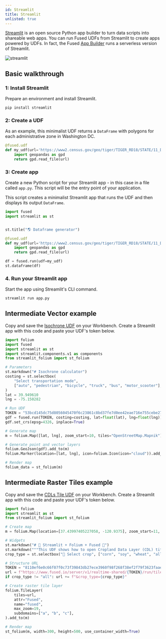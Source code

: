 ```yaml
---
id: Streamlit
title: Streamlit
unlisted: true
---
```


[Streamlit](https://streamlit.io/) is an open source Python app builder to turn data scripts into shareable web apps. You can run Fused UDFs from Streamlit to create apps powered by UDFs. In fact, the Fused [App Builder](/workbench/app-builder/) runs a serverless version of Streamlit.

![streamlit](https://fused-magic.s3.us-west-2.amazonaws.com/docs_assets/gifs/streamlit_leaflet.gif)

## Basic walkthrough

### 1: Install Streamlit

Prepare an environment and install Streamlit.

```bash
pip install streamlit
```

### 2: Create a UDF

As an example, this minimalist UDF returns a `DataFrame` with polygons for each administrative zone in Washington DC.

```python showLineNumbers
@fused.udf
def my_udf(url='https://www2.census.gov/geo/tiger/TIGER_RD18/STATE/11_DISTRICT_OF_COLUMBIA/11/tl_rd22_11_bg.zip'):
    import geopandas as gpd
    return gpd.read_file(url)
```

### 3: Create app

Create a new Python script for your Streamlit app - in this case in a file called `app.py`. This script will be the entry point of your application.

This script creates a minimalist Streamlit app that runs the UDF and then displays its output `DataFrame`.

```python showLineNumbers
import fused
import streamlit as st


st.title("🌎 Dataframe generator")

@fused.udf
def my_udf(url='https://www2.census.gov/geo/tiger/TIGER_RD18/STATE/11_DISTRICT_OF_COLUMBIA/11/tl_rd22_11_bg.zip'):
    import geopandas as gpd
    return gpd.read_file(url)

df = fused.run(udf=my_udf)
st.dataframe(df)
```

### 4. Run your Streamlit app

Start the app using Streamlit's CLI command.

```bash
streamlit run app.py
```

## Intermediate Vector example

Copy and save the [Isochrone UDF](https://github.com/fusedio/udfs/tree/main/public/Get_Isochrone) on your Workbench. Create a Streamlit app with this code and paste your UDF's token below.

```python showLineNumbers
import folium
import fused
import streamlit as st
import streamlit.components.v1 as components
from streamlit_folium import st_folium

# Parameters
st.markdown("# Isochrone calculator")
costing = st.selectbox(
    "Select transportation mode",
    ["auto", "pedestrian", "bicycle", "truck", "bus", "motor_scooter"],
)
lat = 39.949610
lng = -75.150282

# Run UDF
TOKEN = "53bcd145dc75d8056045470f6c23861c8bd37fe7d0ee42eae716e755cebe2765"
gdf = fused.run(TOKEN, costing=costing, lat=float(lat), lng=float(lng))
gdf.set_crs(epsg=4326, inplace=True)

# Generate map
m = folium.Map([lat, lng], zoom_start=10, tiles="OpenStreetMap.Mapnik")

# Generate point and vector layers
folium.GeoJson(gdf).add_to(m)
folium.Marker(location=[lat, lng], icon=folium.Icon(icon="cloud")).add_to(m)

# Render map
folium_data = st_folium(m)
```

## Intermediate Raster Tiles example

Copy and save the [CDLs Tile UDF](https://github.com/fusedio/udfs/tree/main/public/CDLs_Tile_Example) on your Workbench. Create a Streamlit app with this code and paste your UDF's token below.

```python showLineNumbers
import folium
import streamlit as st
from streamlit_folium import st_folium

# Create map
m = folium.Map(location=[37.43997405227058, -120.9375], zoom_start=11, tiles="Stadia.AlidadeSmoothDark")

# Widgets
st.markdown("# 🚀 Streamlit + Folium + Fused 🚀")
st.markdown("""This UDF shows how to open Cropland Data Layer (CDL) tiff files. The CDL is a categorical land cover dataset that provides information about the types of crops and land cover on agricultural lands in the United States. The CDL is produced by the United States Department of Agriculture (USDA) National Agricultural Statistics Service (NASS) on an annual basis.""")
crop_type = st.selectbox("🌽 Select crop", ["corn", "soy", "wheat", "all", "almond", "grass"])

# Structure URL
TOKEN = "8110ef6e0c66f07f0c73f39843db27ece3960f98f268f38ef2f79f3623faae01"
url = f"https://www.fused.io/server/v1/realtime-shared/{TOKEN}/run/tiles/{{z}}/{{x}}/{{y}}?dtype_out_raster=png"
if crop_type != "all": url += f"&crop_type={crop_type}"

# Create raster tile layer
folium.TileLayer(
    tiles=url,
    attr="Fused",
    name="fused",
    max_zoom=19,
    subdomains=["a", "b", "c"],
).add_to(m)

# Render map
st_folium(m, width=300, height=500, use_container_width=True)
```